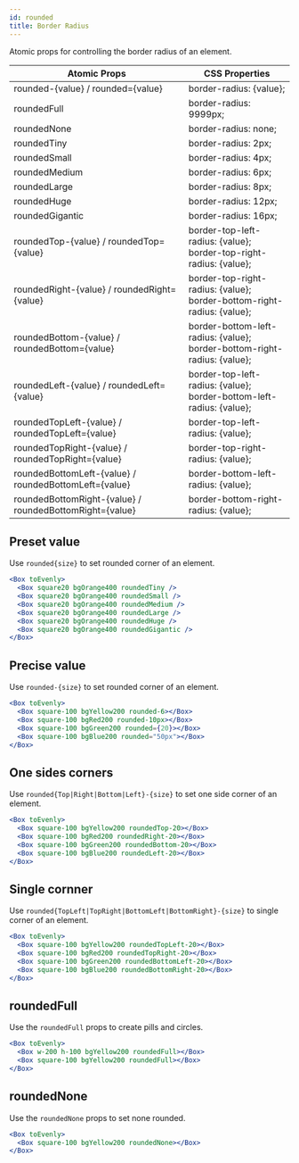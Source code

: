 ```yaml
---
id: rounded
title: Border Radius
---
```


Atomic props for controlling the border radius of an element.

| Atomic Props                                            | CSS Properties                                                               |
| ------------------------------------------------------- | ---------------------------------------------------------------------------- |
| rounded-{value} / rounded={value}                       | border-radius: {value};                                                      |
| roundedFull                                             | border-radius: 9999px;                                                       |
| roundedNone                                             | border-radius: none;                                                         |
| roundedTiny                                             | border-radius: 2px;                                                          |
| roundedSmall                                            | border-radius: 4px;                                                          |
| roundedMedium                                           | border-radius: 6px;                                                          |
| roundedLarge                                            | border-radius: 8px;                                                          |
| roundedHuge                                             | border-radius: 12px;                                                         |
| roundedGigantic                                         | border-radius: 16px;                                                         |
| roundedTop-{value} / roundedTop={value}                 | border-top-left-radius: {value};<br/>border-top-right-radius: {value};       |
| roundedRight-{value} / roundedRight={value}             | border-top-right-radius: {value};<br/>border-bottom-right-radius: {value};   |
| roundedBottom-{value} / roundedBottom={value}           | border-bottom-left-radius: {value};<br/>border-bottom-right-radius: {value}; |
| roundedLeft-{value} / roundedLeft={value}               | border-top-left-radius: {value};<br/>border-bottom-left-radius: {value};     |
| roundedTopLeft-{value} / roundedTopLeft={value}         | border-top-left-radius: {value};                                             |
| roundedTopRight-{value} / roundedTopRight={value}       | border-top-right-radius: {value};                                            |
| roundedBottomLeft-{value} / roundedBottomLeft={value}   | border-bottom-left-radius: {value};                                          |
| roundedBottomRight-{value} / roundedBottomRight={value} | border-bottom-right-radius: {value};                                         |

## Preset value

Use `rounded{size}` to set rounded corner of an element.

```jsx live
<Box toEvenly>
  <Box square20 bgOrange400 roundedTiny />
  <Box square20 bgOrange400 roundedSmall />
  <Box square20 bgOrange400 roundedMedium />
  <Box square20 bgOrange400 roundedLarge />
  <Box square20 bgOrange400 roundedHuge />
  <Box square20 bgOrange400 roundedGigantic />
</Box>
```

## Precise value

Use `rounded-{size}` to set rounded corner of an element.

```jsx live
<Box toEvenly>
  <Box square-100 bgYellow200 rounded-6></Box>
  <Box square-100 bgRed200 rounded-10px></Box>
  <Box square-100 bgGreen200 rounded={20}></Box>
  <Box square-100 bgBlue200 rounded="50px"></Box>
</Box>
```

## One sides corners

Use `rounded{Top|Right|Bottom|Left}-{size}` to set one side corner of an element.

```jsx live
<Box toEvenly>
  <Box square-100 bgYellow200 roundedTop-20></Box>
  <Box square-100 bgRed200 roundedRight-20></Box>
  <Box square-100 bgGreen200 roundedBottom-20></Box>
  <Box square-100 bgBlue200 roundedLeft-20></Box>
</Box>
```

## Single cornner

Use `rounded{TopLeft|TopRight|BottomLeft|BottomRight}-{size}` to single corner of an element.

```jsx live
<Box toEvenly>
  <Box square-100 bgYellow200 roundedTopLeft-20></Box>
  <Box square-100 bgRed200 roundedTopRight-20></Box>
  <Box square-100 bgGreen200 roundedBottomLeft-20></Box>
  <Box square-100 bgBlue200 roundedBottomRight-20></Box>
</Box>
```

## roundedFull

Use the `roundedFull` props to create pills and circles.

```jsx live
<Box toEvenly>
  <Box w-200 h-100 bgYellow200 roundedFull></Box>
  <Box square-100 bgYellow200 roundedFull></Box>
</Box>
```

## roundedNone

Use the `roundedNone` props to set none rounded.

```jsx live
<Box toEvenly>
  <Box square-100 bgYellow200 roundedNone></Box>
</Box>
```
